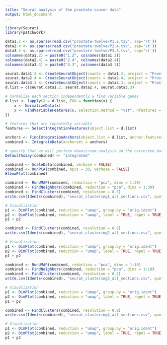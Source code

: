 ```yaml
---
title: "Seurat analysis of the prostate cancer data"
output: html_document
---
```


```r
library(Seurat)
library(patchwork)

data1.2 <- as.sparse(read.csv("prostate-twelve/P1.2.tsv", sep='\t'))
data2.4 <- as.sparse(read.csv("prostate-twelve/P2.4.tsv", sep='\t'))
data3.3 <- as.sparse(read.csv("prostate-twelve/P3.3.tsv", sep='\t'))
colnames(data1.2) = paste0("1.2", colnames(data1.2))
colnames(data2.4) = paste0("2.4", colnames(data2.4))
colnames(data3.3) = paste0("3.3", colnames(data3.3))

seurat.data1.2 <- CreateSeuratObject(counts = data1.2, project = "Prostate1.2", min.cells = 2, min.features = 200)
seurat.data2.4 <- CreateSeuratObject(counts = data2.4, project = "Prostate2.4", min.cells = 2, min.features = 200)
seurat.data3.3 <- CreateSeuratObject(counts = data3.3, project = "Prostate3.3", min.cells = 2, min.features = 200)
d.list = c(seurat.data1.2, seurat.data2.4, seurat.data3.3)

# normalize each section independently & find variable genes
d.list <- lapply(X = d.list, FUN = function(x) {
    x <- NormalizeData(x)
    x <- FindVariableFeatures(x, selection.method = "vst", nfeatures = 2000)
})

# features that are repeatedly variable
features <- SelectIntegrationFeatures(object.list = d.list)
```
```r
anchors <- FindIntegrationAnchors(object.list = d.list, anchor.features = features)
combined <- IntegrateData(anchorset = anchors)
```

```r
# specify that we will perform downstream analysis on the corrected data (the original data is still in the 'RNA' assay)
DefaultAssay(combined) <- "integrated"

combined <- ScaleData(combined, verbose = FALSE)
combined <- RunPCA(combined, npcs = 30, verbose = FALSE)
ElbowPlot(combined)
```



```r
combined <- RunUMAP(combined, reduction = "pca", dims = 1:30)
combined <- FindNeighbors(combined, reduction = "pca", dims = 1:30)
combined <- FindClusters(combined, resolution = 0.5)
write.csv(Idents(combined), "seurat_clustering1_all_sections.csv", quote=F)

# Visualization
p1 <- DimPlot(combined, reduction = "umap", group.by = "orig.ident")
p2 <- DimPlot(combined, reduction = "umap", label = TRUE, repel = TRUE)
p1 + p2
```

```r
combined <- FindClusters(combined, resolution = 0.9)
write.csv(Idents(combined), "seurat_clustering2_all_sections.csv", quote=F)

# Visualization
p1 <- DimPlot(combined, reduction = "umap", group.by = "orig.ident")
p2 <- DimPlot(combined, reduction = "umap", label = TRUE, repel = TRUE)
p1 + p2
```

```r
combined <- RunUMAP(combined, reduction = "pca", dims = 1:10)
combined <- FindNeighbors(combined, reduction = "pca", dims = 1:10)
combined <- FindClusters(combined, resolution = 0.5)
write.csv(Idents(combined), "seurat_clustering3_all_sections.csv", quote=F)

# Visualization
p1 <- DimPlot(combined, reduction = "umap", group.by = "orig.ident")
p2 <- DimPlot(combined, reduction = "umap", label = TRUE, repel = TRUE)
p1 + p2
```

```r
combined <- FindClusters(combined, resolution = 0.9)
write.csv(Idents(combined), "seurat_clustering4_all_sections.csv", quote=F)

# Visualization
p1 <- DimPlot(combined, reduction = "umap", group.by = "orig.ident")
p2 <- DimPlot(combined, reduction = "umap", label = TRUE, repel = TRUE)
p1 + p2
```


